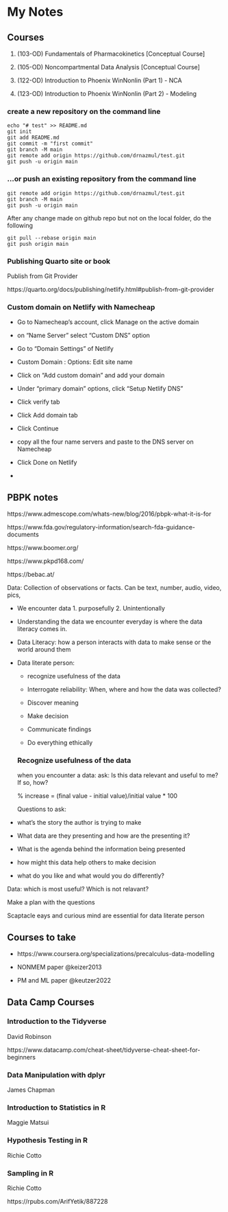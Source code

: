 # My Notes

## Courses

1.  (103-OD) Fundamentals of Pharmacokinetics \[Conceptual Course\]

2.  (105-OD) Noncompartmental Data Analysis \[Conceptual Course\]

3.  (122-OD) Introduction to Phoenix WinNonlin (Part 1) - NCA

4.  (123-OD) Introduction to Phoenix WinNonlin (Part 2) - Modeling

### create a new repository on the command line

    echo "# test" >> README.md
    git init
    git add README.md
    git commit -m "first commit"
    git branch -M main
    git remote add origin https://github.com/drnazmul/test.git
    git push -u origin main

### ...or push an existing repository from the command line

    git remote add origin https://github.com/drnazmul/test.git
    git branch -M main
    git push -u origin main

After any change made on github repo but not on the local folder, do the following

    git pull --rebase origin main
    git push origin main

### Publishing Quarto site or book

Publish from Git Provider

https://quarto.org/docs/publishing/netlify.html#publish-from-git-provider

### Custom domain on Netlify with Namecheap

-   Go to Namecheap's account, click Manage on the active domain

-   on "Name Server" select "Custom DNS" option

-   Go to "Domain Settings" of Netlify

-   Custom Domain : Options: Edit site name

-   Click on "Add custom domain" and add your domain

-   Under "primary domain" options, click "Setup Netlify DNS"

-   Click verify tab

-   Click Add domain tab

-   Click Continue

-   copy all the four name servers and paste to the DNS server on Namecheap

-   Click Done on Netlify

-   

## PBPK notes

https://www.admescope.com/whats-new/blog/2016/pbpk-what-it-is-for

https://www.fda.gov/regulatory-information/search-fda-guidance-documents

https://www.boomer.org/

https://www.pkpd168.com/

https://bebac.at/

Data: Collection of observations or facts. Can be text, number, audio, video, pics,

-   We encounter data 1. purposefully 2. Unintentionally

-   Understanding the data we encounter everyday is where the data literacy comes in.

-   Data Literacy: how a person interacts with data to make sense or the world around them

-   Data literate person:

    -   recognize usefulness of the data

    -   Interrogate reliability: When, where and how the data was collected?

    -   Discover meaning

    -   Make decision

    -   Communicate findings

    -   Do everything ethically

    ### Recognize usefulness of the data

    when you encounter a data: ask: Is this data relevant and useful to me? If so, how?

    \% increase = (final value - initial value)/initial value \* 100

    Questions to ask:

-   what's the story the author is trying to make

-   What data are they presenting and how are the presenting it?

-   What is the agenda behind the information being presented

-   how might this data help others to make decision

-   what do you like and what would you do differently?

Data: which is most useful? Which is not relavant?

Make a plan with the questions

Scaptacle eays and curious mind are essential for data literate person

## Courses to take

-   https://www.coursera.org/specializations/precalculus-data-modelling

-   NONMEM paper @keizer2013

-   PM and ML paper @keutzer2022

## Data Camp Courses

### Introduction to the Tidyverse

David Robinson

https://www.datacamp.com/cheat-sheet/tidyverse-cheat-sheet-for-beginners

### Data Manipulation with dplyr

James Chapman

### Introduction to Statistics in R 

Maggie Matsui

### Hypothesis Testing in R 

Richie Cotto

### Sampling in R 

Richie Cotto

https://rpubs.com/ArifYetik/887228
